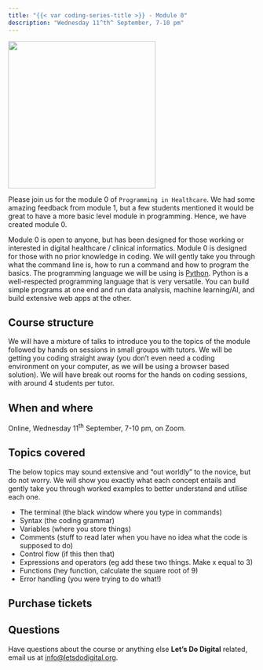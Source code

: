 ```yaml
---
title: "{{< var coding-series-title >}} - Module 0"
description: "Wednesday 11^th^ September, 7-10 pm"
---
```


![](/media/lets-learn-code-coffee.png){height=300px fig-align="center" fig-alt="Let's Do Digital Logo and words 'Let's Learn Code' on a note pad held by a hand in the bottom left corner"}

Please join us for the module 0 of `Programming in Healthcare`. We had some amazing feedback from module 1, but a few students mentioned it would be great to have a more basic level module in programming. Hence, we have created module 0.

Module 0 is open to anyone, but has been designed for those working or interested in digital healthcare / clinical informatics. Module 0 is designed for those with no prior knowledge in coding. We will gently take you through what the command line is, how to run a command and how to program the basics. The programming language we will be using is [Python](https://www.python.org/about/). Python is a well-respected programming language that is very versatile. You can build simple programs at one end and run data analysis, machine learning/AI, and build extensive web apps at the other.

## Course structure

We will have a mixture of talks to introduce you to the topics of the module followed by hands on sessions in small groups with tutors. We will be getting you coding straight away (you don't even need a coding environment on your computer, as we will be using a browser based solution). We will have break out rooms for the hands on coding sessions, with around 4 students per tutor.


## When and where

Online, Wednesday 11^th^ September, 7-10 pm, on Zoom.


## Topics covered

The below topics may sound extensive and "out worldly" to the novice, but do not worry. We will show you exactly what each concept entails and gently take you through worked examples to better understand and utilise each one.


- The terminal (the black window where you type in commands)
- Syntax (the coding grammar)
- Variables (where you store things)
- Comments (stuff to read later when you have no idea what the code is supposed to do)
- Control flow (if this then that)
- Expressions and operators (eg add these two things. Make x equal to 3)
- Functions (hey function, calculate the square root of 9)
- Error handling (you were trying to do what!)


## Purchase tickets

```{=html}
<script async
  src="https://js.stripe.com/v3/buy-button.js">
</script>
<div class="center-content">
<stripe-buy-button
  buy-button-id="buy_btn_1PawWFDaLu4cWSSgGQ5iGOl1"
  publishable-key="pk_live_51PSZaLDaLu4cWSSgRn6WhzTNBbm7YfQh1lmyZ3xBh1gLqSNjhSkXBn4Y2ZSe1y3UftelHEiUdSApy7nkAXXudfU900k37D6Qok"
>
</stripe-buy-button>
</div>
```


## Questions

Have questions about the course or anything else **Let's Do Digital** related, email us at [info@letsdodigital.org](mailto:info@letsdodigital.org).

